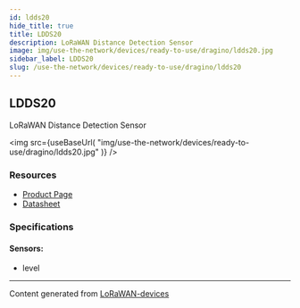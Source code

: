 ```yaml
---
id: ldds20
hide_title: true
title: LDDS20
description: LoRaWAN Distance Detection Sensor
image: img/use-the-network/devices/ready-to-use/dragino/ldds20.jpg
sidebar_label: LDDS20
slug: /use-the-network/devices/ready-to-use/dragino/ldds20
---
```



## LDDS20

LoRaWAN Distance Detection Sensor

<img
src={useBaseUrl(
"img/use-the-network/devices/ready-to-use/dragino/ldds20.jpg"
)}
/>

### Resources

- [Product Page](http://www.dragino.com/products/lora-lorawan-end-node/item/164-ldds20.html)
- [Datasheet](http://www.dragino.com/downloads/index.php?dir=LoRa_End_Node/LDDS20/)

### Specifications

#### Sensors:
- level



---
Content generated from [LoRaWAN-devices](https://github.com/TheThingsNetwork/lorawan-devices)